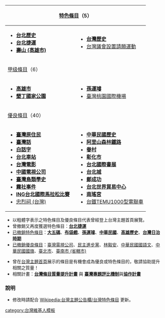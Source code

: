 {| class="wikitable"
|- align="center"
!colspan="2" width="50%"|[[:Category:特色级台湾条目|特色條目]]（5）||colspan="2" width="50%"|曾在[[Portal:台灣|主題頁]]展示的條目<sup>※</sup>
|-
|valign="top" width="25%"|
*'''[[台北歷史]]'''
*'''[[台北捷運]]'''
*'''[[壽山 (高雄市)]]'''
|valign="top" width="25%"| 
*'''[[台灣歷史]]'''
*[[台灣議會設置請願運動]]
|valign="top" width="25%"|
*[[淡水區|淡水鎮]]
*[[大稻埕]]
*[[如夢之夢]]
*[[2009年世界運動會]]
|valign="top" width="25%"|
*[[日月潭]]<!--好像不是特色條目-->
*[[國立臺灣大學]]
*[[卑南遺址]]
|- align="center"
!colspan="4"|[[:Category:甲级台湾条目|甲级條目]]（6）
|-
|valign="top"|
*'''[[高雄市]]'''
*'''[[墾丁國家公園]]'''
|valign="top"|
*'''[[孫運璿]]'''
*[[臺灣桃園國際機場]]
|valign="top"|
*'''[[布袋戲]]'''
|valign="top"|
*'''[[中華民國國語]]'''
|- align="center"
!colspan="4"|[[:Category:优良级台湾条目|優良條目]]（40）
|-
|valign="top"|
*'''[[臺灣原住民]]'''
*'''[[臺灣話]]'''
*'''[[白話字]]'''
*'''[[台北車站]]'''
*'''[[台灣電影]]'''
*'''[[中國電視公司]]'''
*'''[[臺灣鳥類學史]]'''
*'''[[霧社事件]]'''
*'''[[ING台北國際馬拉松比賽]]'''
*[[忠烈祠 (台灣)]]
|valign="top"|
*'''[[中華民國歷史]]'''
*'''[[阿里山森林鐵路]]'''
*'''[[眷村]]'''
*'''[[彰化市]]'''
*'''[[台北國際書展]]'''
*'''[[台北城]]'''
*'''[[鄭成功]]'''
*'''[[台北世界貿易中心]]'''
*'''[[南瑤宮]]'''
*[[台鐵TEMU1000型電聯車]]
|valign="top"|
*'''[[2007年國際自由車環台賽]]'''
*'''[[國立虎尾科技大學]]'''
*'''[[臺灣媒體史]]'''
*'''[[台灣閩南語羅馬字拼音方案]]'''
*'''[[台灣文學]]'''
*[[孫中山]]
*[[蔣中正]]
*'''[[台灣]]'''
*'''[[2007年世界聽障游泳錦標賽]]'''
|valign="top"|
*'''[[打狗港]]'''
*[[中華民國行政區劃]]
*'''[[2008年中華民國立法委員選舉]]'''
*'''[[中華民國憲法]]'''
*'''[[二龍村龍舟競渡]]'''
*'''[[台灣棒球史]] '''
*[[鄭成功攻台之役]]
*'''[[二二八事件]]'''
*[[宮古島民台灣遇害事件]]
*[[曹謹]]
*[[嘉義市]]
|}
*以粗體字表示之特色條目及優良條目代表曾經登上台灣主題首頁展覽。
*曾撤銷又再度獲選特色條目：'''[[台北捷運]]'''
*[[Wikipedia:已被撤销的特色条目|已撤銷特色條目]]：'''[[大五碼]]'''、'''[[布袋戲]]'''、'''[[孫運璿]]'''、'''[[中華民國]]'''、'''[[高雄歷史]]'''、'''[[台灣日治時期]]'''
*[[Wikipedia:已被撤銷的優良條目|已撤銷優良條目]]：[[臺灣電視公司]]、[[民主進步黨]]、[[林毅安]]、[[中華民國國語文]]、[[中華民國國旗]]、[[臺北市]]、[[臺南市 (省轄市)]] 

*曾在[[Portal:台灣|台灣主題首頁]]展示的條目是有機會成為優良或特色條目的，敬請協助提升相關之質量！
*相關計畫：'''[[維基百科:台灣主題公告欄/每週提名討論|台灣條目質量提升計畫]]''' 與 '''[[Wikipedia:臺灣專題/評級|臺灣專題評比機制]]'''與'''[[Portal:台灣/Opentask|協作計畫]]'''
<noinclude>

===說明===
*修改時請配合 [[Wikipedia:台灣主題公告欄/台灣特色條目]] 更新。
[[category:台灣維基人模板]]
</noinclude>